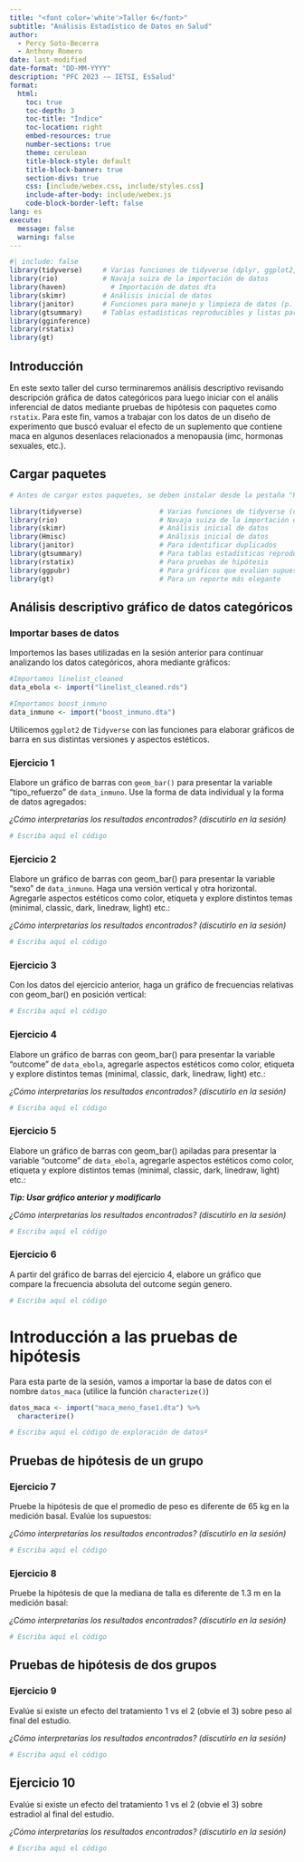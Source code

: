 ```yaml
---
title: "<font color='white'>Taller 6</font>"
subtitle: "Análisis Estadístico de Datos en Salud"
author: 
  - Percy Soto-Becerra
  - Anthony Romero
date: last-modified
date-format: "DD-MM-YYYY"
description: "PFC 2023 -– IETSI, EsSalud"
format: 
  html:
    toc: true
    toc-depth: 3
    toc-title: "Índice"
    toc-location: right
    embed-resources: true
    number-sections: true
    theme: cerulean
    title-block-style: default
    title-block-banner: true
    section-divs: true
    css: [include/webex.css, include/styles.css]
    include-after-body: include/webex.js
    code-block-border-left: false
lang: es
execute: 
  message: false
  warning: false
---
```


```r
#| include: false
library(tidyverse)     # Varias funciones de tidyverse (dplyr, ggplot2, etc.)
library(rio)           # Navaja suiza de la importación de datos
library(haven)           # Importación de datos dta
library(skimr)         # Análisis inicial de datos
library(janitor)       # Funciones para manejo y limpieza de datos (p. ej, get_dupes)
library(gtsummary)     # Tablas estadísticas reproducibles y listas para su publicación   
library(gginference)
library(rstatix)
library(gt)
```

## Introducción

En este sexto taller del curso terminaremos análisis descriptivo revisando descripción gráfica de datos categóricos para luego iniciar con el anális inferencial de datos mediante pruebas de hipótesis con paquetes como `rstatix`. Para este fin, vamos a trabajar con los datos de un diseño de experimento que buscó evaluar el efecto de un suplemento que contiene maca en algunos desenlaces relacionados a menopausia (imc, hormonas sexuales, etc.).


## Cargar paquetes

```r
# Antes de cargar estos paquetes, se deben instalar desde la pestaña "Packages" en el panel de utilidades (inferior derecho).

library(tidyverse)                   # Varias funciones de tidyverse (dplyr, ggplot2, etc.)
library(rio)                         # Navaja suiza de la importación de datos
library(skimr)                       # Análisis inicial de datos
library(Hmisc)                       # Análisis inicial de datos
library(janitor)                     # Para identificar duplicados
library(gtsummary)                   # Para tablas estadísticas reproducibles
library(rstatix)                     # Para pruebas de hipótesis 
library(ggpubr)                      # Para gráficos que evalúan supuestos
library(gt)                          # Para un reporte más elegante
```

## Análisis descriptivo gráfico de datos categóricos

### Importar bases de datos

Importemos las bases utilizadas en la sesión anterior para continuar analizando los datos categóricos, ahora mediante gráficos:

```r
#Importamos linelist_cleaned
data_ebola <- import("linelist_cleaned.rds")

#Importamos boost_inmuno
data_inmuno <- import("boost_inmuno.dta")
```

Utilicemos `ggplot2` de `Tidyverse` con las funciones para elaborar gráficos de barra en sus distintas versiones y aspectos estéticos.

### Ejercicio 1 {.unnumbered}

Elabore un gráfico de barras con `geom_bar()` para presentar la variable "tipo_refuerzo" de `data_inmuno`. Use la forma de data individual y la forma de datos agregados:

_¿Cómo interpretarías los resultados encontrados? (discutirlo en la sesión)_


```r
# Escriba aquí el código
```


### Ejercicio 2 {.unnumbered}

Elabore un gráfico de barras con geom_bar() para presentar la variable "sexo" de `data_inmuno`. Haga una versión vertical y otra horizontal. Agregarle aspectos estéticos como color, etiqueta y explore distintos temas (minimal, classic, dark, linedraw, light) etc.:

_¿Cómo interpretarías los resultados encontrados? (discutirlo en la sesión)_

```r
# Escriba aquí el código
```

### Ejercicio 3 {.unnumbered}

Con los datos del ejercicio anterior, haga un gráfico de frecuencias relativas con geom_bar() en posición vertical:

```r
# Escriba aquí el código
```

### Ejercicio 4 {.unnumbered}

Elabore un gráfico de barras con geom_bar() para presentar la variable "outcome" de `data_ebola`, agregarle aspectos estéticos como color, etiqueta y explore distintos temas (minimal, classic, dark, linedraw, light) etc.:

_¿Cómo interpretarías los resultados encontrados? (discutirlo en la sesión)_


```r
# Escriba aquí el código
```

### Ejercicio 5 {.unnumbered}

Elabore un gráfico de barras con geom_bar() apiladas para presentar la variable "outcome" de `data_ebola`, agregarle aspectos estéticos como color, etiqueta y explore distintos temas (minimal, classic, dark, linedraw, light) etc.:

___Tip: Usar gráfico anterior y modificarlo___

_¿Cómo interpretarías los resultados encontrados? (discutirlo en la sesión)_


```r
# Escriba aquí el código
```

### Ejercicio 6 {.unnumbered}

A partir del gráfico de barras del ejercicio 4, elabore un gráfico que compare la frecuencia absoluta del outcome según genero.


```r
# Escriba aquí el código
```


# Introducción a las pruebas de hipótesis

Para esta parte de la sesión, vamos a importar la base de datos con el nombre `datos_maca` (utilice la función `characterize()`)

```r
datos_maca <- import("maca_meno_fase1.dta") %>% 
  characterize()
```


```r
# Escriba aquí el código de exploración de datosº
```

## Pruebas de hipótesis de un grupo

### Ejercicio 7  {.unnumbered}

Pruebe la hipótesis de que el promedio de peso es diferente de 65 kg en la medición basal. Evalúe los supuestos:

_¿Cómo interpretarías los resultados encontrados? (discutirlo en la sesión)_


```r
# Escriba aquí el código
```

### Ejercicio 8  {.unnumbered}

Pruebe la hipótesis de que la mediana de talla es diferente de 1.3 m en la medición basal:

_¿Cómo interpretarías los resultados encontrados? (discutirlo en la sesión)_


```r
# Escriba aquí el código
```

## Pruebas de hipótesis de dos grupos

### Ejercicio 9  {.unnumbered}

Evalúe si existe un efecto del tratamiento 1 vs el 2 (obvie el 3) sobre peso al final del estudio.

_¿Cómo interpretarías los resultados encontrados? (discutirlo en la sesión)_

```r
# Escriba aquí el código
```

## Ejercicio 10  {.unnumbered}

Evalúe si existe un efecto del tratamiento 1 vs el 2 (obvie el 3) sobre estradiol al final del estudio.

_¿Cómo interpretarías los resultados encontrados? (discutirlo en la sesión)_

```r
# Escriba aquí el código
```

